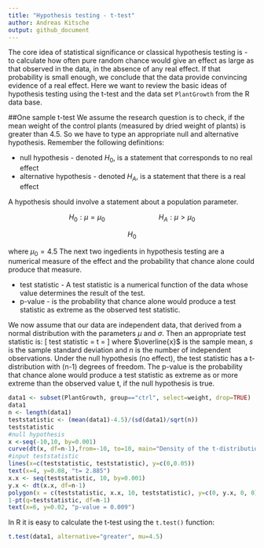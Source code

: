 ```yaml
---
title: "Hypothesis testing - t-test"
author: Andreas Kitsche
output: github_document
---
```


The core idea of statistical significance or classical hypothesis testing is - to calculate how often pure random chance would give an effect as large as that observed in the data, in the absence of any real effect. If that probability is small enough, we conclude that the data provide convincing evidence of a real effect. 
Here we want to review the basic ideas of hypothesis testing using the t-test and the data set `PlantGrowth` from the R data base.

##One sample t-test
We assume the research question is to check, if the mean weight of the control plants (measured by dried weight of plants) is greater than 4.5. So we have to type an appropriate null and alternative hypothesis. Remember the following definitions:

* null hypothesis - denoted $H_{0}$, is a statement that corresponds to no real effect
* alternative hypothesis - denoted $H_{A}$, is a statement that there is a real effect

A hypothesis should involve a statement about a population parameter. 

$$ H_{0}:\mu=\mu_{0} \hspace{3cm} H_{A}: \mu > \mu_{0} $$

$$ H_{0} $$

where $\mu_{0}=4.5$
The next two ingedients in hypothesis testing are a numerical measure of the effect and the probability that chance alone could produce that measure. 

* test statistic - A test statistic is a numerical function of the data whose value determines the result of the test. 
* p-value - is the probability that chance alone would produce a test statistic as extreme as the observed test statistic. 

We now assume that our data are independent data, that derived from a normal distribution with the parameters $\mu$ and $\sigma$. Then an appropriate test statistic is:
\[
test statistic = t = \frac{\overline{x}-\mu_{0}}{s/ \sqrt{n}}
\]
where $\overline{x}$ is the sample mean, $s$ is the sample standard deviation and $n$ is the number of independent observations. Under the null hypothesis (no effect), the test statistic has a t-distribution with (n-1) degrees of freedom. The p-value is the probability that chance alone would produce a test statistic as extreme as or more extreme than the observed value t, if the null hypothesis is true.

```r
data1 <- subset(PlantGrowth, group=="ctrl", select=weight, drop=TRUE)
data1
n <- length(data1)
teststatistic <- (mean(data1)-4.5)/(sd(data1)/sqrt(n))
teststatistic
#null hypothesis
x <-seq(-10,10, by=0.001)
curve(dt(x, df=n-1),from=-10, to=10, main="Density of the t-distribution with df=n-1", ylab="density")
#input teststatistic
lines(x=c(teststatistic, teststatistic), y=c(0,0.05))
text(x=4, y=0.08, "t= 2.885")
x.x <- seq(teststatistic, 10, by=0.001)
y.x <- dt(x.x, df=n-1)
polygon(x = c(teststatistic, x.x, 10, teststatistic), y=c(0, y.x, 0, 0), col="blue")
1-pt(q=teststatistic, df=n-1)
text(x=6, y=0.02, "p-value = 0.009")
```

In R it is easy to calculate the t-test using the `t.test()` function:
```r
t.test(data1, alternative="greater", mu=4.5)
```